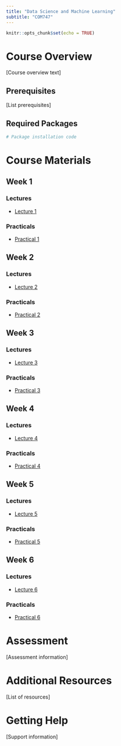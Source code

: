 ```yaml
---
title: "Data Science and Machine Learning"
subtitle: "COM747"
---
```


```r
knitr::opts_chunk$set(echo = TRUE)
```

# Course Overview

[Course overview text]

## Prerequisites

[List prerequisites]

## Required Packages

```r
# Package installation code
```

# Course Materials

## Week 1

### Lectures

-   [Lecture 1](week1/Week%201%20-%20Introduction%20to%20Data%20Science.rmd)

### Practicals

-   [Practical 1](week1/practical1.html)

## Week 2

### Lectures

-   [Lecture 2](week2/lecture2.html)

### Practicals

-   [Practical 2](week2/practical2.html)

## Week 3

### Lectures

-   [Lecture 3](week3/lecture3.html)

### Practicals

-   [Practical 3](week3/practical3.html)

## Week 4

### Lectures

-   [Lecture 4](week4/lecture4.html)

### Practicals

-   [Practical 4](week4/practical4.html)

## Week 5

### Lectures

-   [Lecture 5](week5/lecture5.html)

### Practicals

-   [Practical 5](week5/practical5.html)

## Week 6

### Lectures

-   [Lecture 6](week6/lecture6.html)

### Practicals

-   [Practical 6](week6/practical6.html)

# Assessment

[Assessment information]

# Additional Resources

[List of resources]

# Getting Help

[Support information]
